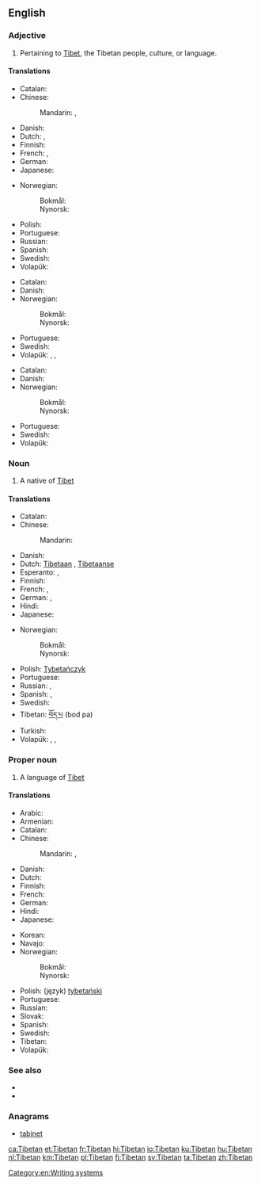 {{also|tibetan|Tibeťan}}
==English==

===Adjective===
{{en-adj|-}}

# Pertaining to [[Tibet]], the Tibetan people, culture, or language.

====Translations====
{{trans-top|of or pertaining to Tibet}}
* Catalan: {{t|ca|tibetà}}
* Chinese:
*: Mandarin: {{t+|cmn|藏|tr=Zàng|sc=Hani}}, {{t+|cmn|西藏|tr=Xīzàng|sc=Hani}}
* Danish: {{t|da|tibetansk}}
* Dutch: {{t+|nl|Tibetaans}}, {{t+|nl|Tibetaanse}}
* Finnish: {{t+|fi|tiibetiläinen}}
* French: {{t+|fr|tibétain|m}}, {{t+|fr|tibétaine|f}}
* German: {{t|de|tibetisch}}
* Japanese: {{t|ja|チベット|alt=チベットの|tr=Chibetto-no}}
{{trans-mid}}
* Norwegian:
*: Bokmål: {{t|no|tibetansk}}
*: Nynorsk: {{t|nn|tibetansk}}
* Polish: {{t+|pl|tybetański|m}}
* Portuguese: {{t+|pt|tibetano}}
* Russian: {{t+|ru|тибетский|tr=tibétskij|sc=Cyrl}}
* Spanish: {{t+|es|tibetano}}
* Swedish: {{t+|sv|tibetansk}}
* Volapük: {{t+|vo|Tibätänik}}
{{trans-bottom}}

{{trans-top|of or pertaining to Tibetans}}
* Catalan: {{t|ca|tibetà}}
* Danish: {{t|da|tibetansk}}
* Norwegian:
*: Bokmål: {{t|no|tibetansk}}
*: Nynorsk: {{t|nn|tibetansk}}
{{trans-mid}}
* Portuguese: {{t+|pt|tibetano}}
* Swedish: {{t+|sv|tibetansk}}
* Volapük: {{qualifier|♂♀}} {{t|vo|Tibätänanik}}, {{qualifier|♂e}} {{t|vo|hi-Tibätänanik}}, {{qualifier|♀}} {{t|vo|ji-Tibätänanik}}
{{trans-bottom}}

{{trans-top|of or pertaining to the Tibetan language}}
* Catalan: {{t|ca|tibetà}}
* Danish: {{t|da|tibetansk}}
* Norwegian: 
*: Bokmål: {{t|no|tibetansk}}
*: Nynorsk: {{t|nn|tibetansk}}
{{trans-mid}}
* Portuguese: {{t+|pt|tibetano}}
* Swedish: {{t+|sv|tibetansk}}
* Volapük: {{t|vo|Tibätänapükik}}
{{trans-bottom}}

===Noun===
{{en-noun}}

# A native of [[Tibet]]

====Translations====
{{trans-top|a person}}
* Catalan: {{t|ca|tibetà|m}}
* Chinese:
*: Mandarin: {{t+|cmn|藏人|tr=Zàngrén|sc=Hani}}
* Danish: {{t|da|tibetaner|c}}
* Dutch: [[Tibetaan]] {{g|m}}, [[Tibetaanse]] {{g|f}}
* Esperanto: {{t|eo|tibetano}} {{qualifier|man or woman}}, {{t|eo|tibetanino}} {{qualifier|woman}}
* Finnish: {{t+|fi|tiibetiläinen}}
* French: {{t+|fr|Tibétain|m}}, {{t+|fr|Tibétaine|f}}
* German: {{t|de|Tibeter|m}}, {{t|de|Tibeterin|f}}
* Hindi: {{t+|hi|तिब्बती}}
* Japanese: {{t|ja|チベット人|tr=Chibetto-jin}}
{{trans-mid}}
* Norwegian:
*: Bokmål: {{t|no|tibetaner|m}}
*: Nynorsk: {{t|nn|tibetanar|m}}
* Polish: [[Tybetańczyk]] {{g|m}}
* Portuguese: {{t+|pt|tibetano|m}}
* Russian: {{t+|ru|тибетец|m|tr=tibétec|sc=Cyrl}}, {{t+|ru|тибетка|f|tr=tibétka|sc=Cyrl}}
* Spanish: {{t+|es|tibetano|m}},  {{t|es|tibetana|f}}
* Swedish: {{t+|sv|tibetan}}
* Tibetan: [[བོད་པ]] (bod pa)
* Turkish: {{t+|tr|Tibetli}}
* Volapük: {{qualifier|♂♀}} {{t+|vo|Tibätänan}}, {{qualifier|♂}} {{t|vo|hi-Tibätänan}}, {{qualifier|♀}} {{t|vo|ji-Tibätänan}}
{{trans-bottom}}

===Proper noun===
{{wikipedia}}
{{en-proper noun}}

# A language of [[Tibet]]

====Translations====
{{trans-top|a language}}
* Arabic: {{t|ar|تبتية|f|tr=tibitíyya|sc=Arab}}
* Armenian: {{t|hy|տիբեթերեն|tr=tibet’eren}}
* Catalan: {{t|ca|tibetà|m}}
* Chinese:
*: Mandarin: {{t|cmn|藏語|sc=Hani}}, {{t+|cmn|藏语|tr=Zàngyǔ|sc=Hani}}
* Danish: {{t|da|tibetansk|n}}
* Dutch: {{t+|nl|Tibetaans|n}}
* Finnish: {{t+|fi|tiibet}}
* French: {{t+|fr|tibétain|m}}
* German: {{t+|de|Tibetisch}}
* Hindi: {{t+|hi|तिब्बती|tr=tibbatī|sc=Deva}}
* Japanese: {{t|ja|チベット語|tr=Chibettogo}}
{{trans-mid}}
* Korean: {{t+|ko|티베트어|tr=Tibeteu-eo|sc=Kore}}
* Navajo: {{t|nv|Tibétan bizaad}}
* Norwegian: 
*: Bokmål: {{t|no|tibetansk|m}}
*: Nynorsk: {{t|nn|tibetansk|m}}
* Polish: (język) [[tybetański]]
* Portuguese: {{t+|pt|tibetano|m}}
* Russian: {{t+|ru|тибетский|m|tr=tibétskij|sc=Cyrl}}
* Slovak: {{t+|sk|tibetčina|f}}
* Spanish: {{t+|es|tibetano|m}}
* Swedish: {{t+|sv|tibetanska|c}}
* Tibetan: {{t|bo|བོད་སྐད|tr=bod skad|sc=Tibt}}
* Volapük: {{t|vo|Tibätänapük}}
{{trans-bottom}}

===See also===
{{interwiktionary|code=bo}}
* {{ISO 639|link=Ethnologue|1code=bo|code=bod}}
* {{langcat}}

===Anagrams===
* [[tabinet#English|tabinet]]

[[Category:en:Writing systems]]

[[ca:Tibetan]]
[[et:Tibetan]]
[[fr:Tibetan]]
[[hi:Tibetan]]
[[io:Tibetan]]
[[ku:Tibetan]]
[[hu:Tibetan]]
[[nl:Tibetan]]
[[km:Tibetan]]
[[pl:Tibetan]]
[[fi:Tibetan]]
[[sv:Tibetan]]
[[ta:Tibetan]]
[[zh:Tibetan]]